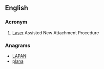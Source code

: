 ==English==
{{wikipedia}}

===Acronym===
{{en-acronym}}

# {{context|dentistry}} [[laser|Laser]] Assisted New Attachment Procedure

===Anagrams===
* [[LAPAN#English|LAPAN]]
* [[plana#English|plana]]